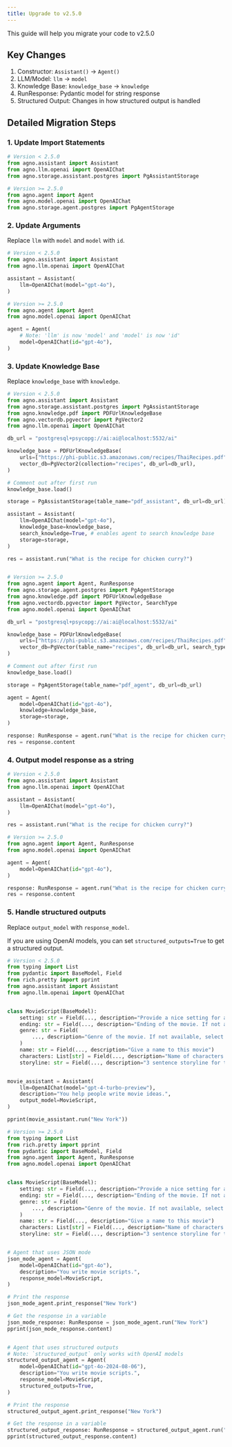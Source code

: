 ```yaml
---
title: Upgrade to v2.5.0
---
```


This guide will help you migrate your code to v2.5.0

## Key Changes

1. Constructor: `Assistant()` -> `Agent()`
2. LLM/Model: `llm` -> `model`
3. Knowledge Base: `knowledge_base` -> `knowledge`
4. RunResponse: Pydantic model for string response
5. Structured Output: Changes in how structured output is handled

## Detailed Migration Steps

### 1. Update Import Statements

```python
# Version < 2.5.0
from agno.assistant import Assistant
from agno.llm.openai import OpenAIChat
from agno.storage.assistant.postgres import PgAssistantStorage

# Version >= 2.5.0
from agno.agent import Agent
from agno.model.openai import OpenAIChat
from agno.storage.agent.postgres import PgAgentStorage
```

### 2. Update Arguments

Replace `llm` with `model` and `model` with `id`.

```python
# Version < 2.5.0
from agno.assistant import Assistant
from agno.llm.openai import OpenAIChat

assistant = Assistant(
    llm=OpenAIChat(model="gpt-4o"),
)

# Version >= 2.5.0
from agno.agent import Agent
from agno.model.openai import OpenAIChat

agent = Agent(
    # Note: 'llm' is now 'model' and 'model' is now 'id'
    model=OpenAIChat(id="gpt-4o"),
)
```

### 3. Update Knowledge Base

Replace `knowledge_base` with `knowledge`.

```python
# Version < 2.5.0
from agno.assistant import Assistant
from agno.storage.assistant.postgres import PgAssistantStorage
from agno.knowledge.pdf import PDFUrlKnowledgeBase
from agno.vectordb.pgvector import PgVector2
from agno.llm.openai import OpenAIChat

db_url = "postgresql+psycopg://ai:ai@localhost:5532/ai"

knowledge_base = PDFUrlKnowledgeBase(
    urls=["https://phi-public.s3.amazonaws.com/recipes/ThaiRecipes.pdf"],
    vector_db=PgVector2(collection="recipes", db_url=db_url),
)

# Comment out after first run
knowledge_base.load()

storage = PgAssistantStorage(table_name="pdf_assistant", db_url=db_url)

assistant = Assistant(
    llm=OpenAIChat(model="gpt-4o"),
    knowledge_base=knowledge_base,
    search_knowledge=True, # enables agent to search knowledge base
    storage=storage,
)

res = assistant.run("What is the recipe for chicken curry?")


# Version >= 2.5.0
from agno.agent import Agent, RunResponse
from agno.storage.agent.postgres import PgAgentStorage
from agno.knowledge.pdf import PDFUrlKnowledgeBase
from agno.vectordb.pgvector import PgVector, SearchType
from agno.model.openai import OpenAIChat

db_url = "postgresql+psycopg://ai:ai@localhost:5532/ai"

knowledge_base = PDFUrlKnowledgeBase(
    urls=["https://phi-public.s3.amazonaws.com/recipes/ThaiRecipes.pdf"],
    vector_db=PgVector(table_name="recipes", db_url=db_url, search_type=SearchType.hybrid),
)

# Comment out after first run
knowledge_base.load()

storage = PgAgentStorage(table_name="pdf_agent", db_url=db_url)

agent = Agent(
    model=OpenAIChat(id="gpt-4o"),
    knowledge=knowledge_base,
    storage=storage,
)

response: RunResponse = agent.run("What is the recipe for chicken curry?")
res = response.content
```

### 4. Output model response as a string

```python
# Version < 2.5.0
from agno.assistant import Assistant
from agno.llm.openai import OpenAIChat

assistant = Assistant(
    llm=OpenAIChat(model="gpt-4o"),
)

res = assistant.run("What is the recipe for chicken curry?")

# Version >= 2.5.0
from agno.agent import Agent, RunResponse
from agno.model.openai import OpenAIChat

agent = Agent(
    model=OpenAIChat(id="gpt-4o"),
)

response: RunResponse = agent.run("What is the recipe for chicken curry?")
res = response.content
```

### 5. Handle structured outputs

Replace `output_model` with `response_model`.

If you are using OpenAI models, you can set `structured_outputs=True` to get a structured output.

```python
# Version < 2.5.0
from typing import List
from pydantic import BaseModel, Field
from rich.pretty import pprint
from agno.assistant import Assistant
from agno.llm.openai import OpenAIChat


class MovieScript(BaseModel):
    setting: str = Field(..., description="Provide a nice setting for a blockbuster movie.")
    ending: str = Field(..., description="Ending of the movie. If not available, provide a happy ending.")
    genre: str = Field(
        ..., description="Genre of the movie. If not available, select action, thriller or romantic comedy."
    )
    name: str = Field(..., description="Give a name to this movie")
    characters: List[str] = Field(..., description="Name of characters for this movie.")
    storyline: str = Field(..., description="3 sentence storyline for the movie. Make it exciting!")


movie_assistant = Assistant(
    llm=OpenAIChat(model="gpt-4-turbo-preview"),
    description="You help people write movie ideas.",
    output_model=MovieScript,
)

pprint(movie_assistant.run("New York"))

# Version >= 2.5.0
from typing import List
from rich.pretty import pprint
from pydantic import BaseModel, Field
from agno.agent import Agent, RunResponse
from agno.model.openai import OpenAIChat


class MovieScript(BaseModel):
    setting: str = Field(..., description="Provide a nice setting for a blockbuster movie.")
    ending: str = Field(..., description="Ending of the movie. If not available, provide a happy ending.")
    genre: str = Field(
        ..., description="Genre of the movie. If not available, select action, thriller or romantic comedy."
    )
    name: str = Field(..., description="Give a name to this movie")
    characters: List[str] = Field(..., description="Name of characters for this movie.")
    storyline: str = Field(..., description="3 sentence storyline for the movie. Make it exciting!")


# Agent that uses JSON mode
json_mode_agent = Agent(
    model=OpenAIChat(id="gpt-4o"),
    description="You write movie scripts.",
    response_model=MovieScript,
)

# Print the response
json_mode_agent.print_response("New York")

# Get the response in a variable
json_mode_response: RunResponse = json_mode_agent.run("New York")
pprint(json_mode_response.content)


# Agent that uses structured outputs
# Note: `structured_output` only works with OpenAI models
structured_output_agent = Agent(
    model=OpenAIChat(id="gpt-4o-2024-08-06"),
    description="You write movie scripts.",
    response_model=MovieScript,
    structured_outputs=True,
)

# Print the response
structured_output_agent.print_response("New York")

# Get the response in a variable
structured_output_response: RunResponse = structured_output_agent.run("New York")
pprint(structured_output_response.content)
```
